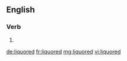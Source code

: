 ==English==

===Verb===
{{head|en|verb form}}

# {{en-past of|liquor}}

[[de:liquored]]
[[fr:liquored]]
[[mg:liquored]]
[[vi:liquored]]